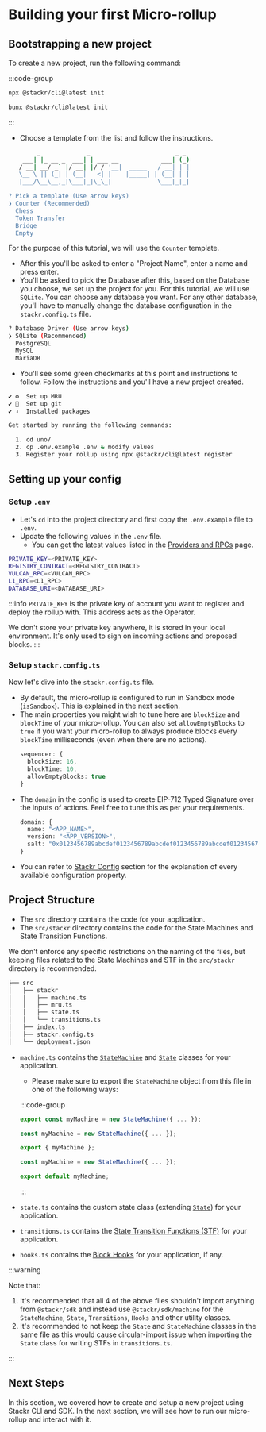 # Building your first Micro-rollup

## Bootstrapping a new project

To create a new project, run the following command:

:::code-group

```bash [npm]
npx @stackr/cli@latest init
```

```bash [bun]
bunx @stackr/cli@latest init
```

:::

- Choose a template from the list and follow the instructions.

```bash [Terminal]
        _             _                        _ _
    ___| |_ __ _  ___| | ___ __            ___| (_)
   / __| __/ _` |/ __| |/ / '__|  _____   / __| | |
   \__ \ || (_| | (__|   <| |    |_____| | (__| | |
   |___/\__\__,_|\___|_|\_\_|             \___|_|_|

? Pick a template (Use arrow keys)
❯ Counter (Recommended)
  Chess
  Token Transfer
  Bridge
  Empty
```

For the purpose of this tutorial, we will use the `Counter` template.

- After this you'll be asked to enter a "Project Name", enter a name and press enter.
- You'll be asked to pick the Database after this, based on the Database you choose, we set up the project for you. For this tutorial, we will use `SQLite`. You can choose any database you want. For any other database, you'll have to manually change the database configuration in the `stackr.config.ts` file.

```bash [Terminal]
? Database Driver (Use arrow keys)
❯ SQLite (Recommended)
  PostgreSQL
  MySQL
  MariaDB
```

- You'll see some green checkmarks at this point and instructions to follow. Follow the instructions and you'll have a new project created.

```bash [Terminal]
✔ ⚙️  Set up MRU
✔ 🧹  Set up git
✔ ⬇️  Installed packages

Get started by running the following commands:

  1. cd uno/
  2. cp .env.example .env & modify values
  3. Register your rollup using npx @stackr/cli@latest register

```

## Setting up your config

### Setup `.env`

- Let's `cd` into the project directory and first copy the `.env.example` file to `.env`.
- Update the following values in the `.env` file.
  - You can get the latest values listed in the [Providers and RPCs](/build/references/providers-and-rpc) page.

```bash [.env]
PRIVATE_KEY=<PRIVATE_KEY>
REGISTRY_CONTRACT=<REGISTRY_CONTRACT>
VULCAN_RPC=<VULCAN_RPC>
L1_RPC=<L1_RPC>
DATABASE_URI=<DATABASE_URI>
```

:::info
`PRIVATE_KEY` is the private key of account you want to register and deploy the rollup with. This address acts as the Operator.

We don't store your private key anywhere, it is stored in your local environment. It's only used to sign on incoming actions and proposed blocks.
:::

### Setup `stackr.config.ts`

Now let's dive into the `stackr.config.ts` file.

- By default, the micro-rollup is configured to run in Sandbox mode (`isSandbox`). This is explained in the next section.
- The main properties you might wish to tune here are `blockSize` and `blockTime` of your micro-rollup.
  You can also set `allowEmptyBlocks` to `true` if you want your micro-rollup to always produce blocks every `blockTime` milliseconds (even when there are no actions).
  ```ts [stackr.config.ts]
  sequencer: {
    blockSize: 16,
    blockTime: 10,
    allowEmptyBlocks: true
  }
  ```
- The `domain` in the config is used to create EIP-712 Typed Signature over the inputs of actions. Feel free to tune this as per your requirements.
  ```ts [stackr.config.ts]
  domain: {
    name: "<APP_NAME>",
    version: "<APP_VERSION>",
    salt: "0x0123456789abcdef0123456789abcdef0123456789abcdef0123456789abcdef"
  }
  ```
- You can refer to [Stackr Config](/build/framework/config) section for the explanation of every available configuration property.

## Project Structure

- The `src` directory contains the code for your application.
- The `src/stackr` directory contains the code for the State Machines and State Transition Functions.

We don't enforce any specific restrictions on the naming of the files, but keeping files related to the State Machines and STF in the `src/stackr` directory is recommended.

```bash
├── src
│   ├── stackr
│   │   ├── machine.ts
│   │   ├── mru.ts
│   │   ├── state.ts
│   │   └── transitions.ts
│   ├── index.ts
│   ├── stackr.config.ts
│   └── deployment.json
```

- `machine.ts` contains the [`StateMachine`](/build/framework/state-machine/introduction) and [`State`](/build/framework/state-machine/state) classes for your application.

  - Please make sure to export the `StateMachine` object from this file in one of the following ways:

  :::code-group

  ```ts [machine.ts (declaration export)]
  export const myMachine = new StateMachine({ ... });
  ```

  ```ts [machine.ts (named export)]
  const myMachine = new StateMachine({ ... });

  export { myMachine };
  ```

  ```ts [machine.ts (default export)]
  const myMachine = new StateMachine({ ... });

  export default myMachine;
  ```

  :::

- `state.ts` contains the custom state class (extending [`State`](/build/framework/state-machine/state)) for your application.
- `transitions.ts` contains the [State Transition Functions (STF)](/build/framework/state-machine/state-transitions) for your application.
- `hooks.ts` contains the [Block Hooks](/build/framework/state-machine/block-hooks) for your application, if any.

:::warning

Note that:

1. It's recommended that all 4 of the above files shouldn't import anything from `@stackr/sdk` and instead use `@stackr/sdk/machine` for the `StateMachine`, `State`, `Transitions`, `Hooks` and other utility classes.
2. It's recommended to not keep the `State` and `StateMachine` classes in the same file as this would cause circular-import issue when importing the `State` class for writing STFs in `transitions.ts`.

:::

## Next Steps

In this section, we covered how to create and setup a new project using Stackr CLI and SDK. In the next section, we will see how to run our micro-rollup and interact with it.
